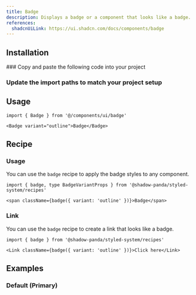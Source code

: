 ```yaml
---
title: Badge
description: Displays a badge or a component that looks like a badge.
references:
  shadcnUiLink: https://ui.shadcn.com/docs/components/badge
---
```


<ComponentPreview name="badge" withRecipe />

## Installation

<Steps>
### Copy and paste the following code into your project

<ComponentSource name="badge" />

### Update the import paths to match your project setup

</Steps>

## Usage

```tsx
import { Badge } from '@/components/ui/badge'
```

```tsx
<Badge variant="outline">Badge</Badge>
```

## Recipe

### Usage

You can use the `badge` recipe to apply the badge styles to any component.

```tsx
import { badge, type BadgeVariantProps } from '@shadow-panda/styled-system/recipes'
```

```tsx
<span className={badge({ variant: 'outline' })}>Badge</span>
```

### Link

You can use the `badge` recipe to create a link that looks like a badge.

```tsx
import { badge } from '@shadow-panda/styled-system/recipes'
```

```tsx
<Link className={badge({ variant: 'outline' })}>Click here</Link>
```

## Examples

### Default (Primary)

<ComponentPreview name="badge" />
